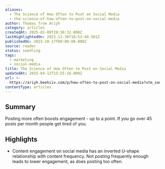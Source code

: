 ```yaml
---
aliases:
  - The Science of How Often to Post on Social Media
  - the-science-of-how-often-to-post-on-social-media
author: Thomas from Ariyh
category: articles
createdAt: 2025-02-09T20:38:32.000Z
lastHighlightedOn: 2023-12-30T18:53:40.501Z
publishedOn: 2023-10-17T00:00:00.000Z
source: reader
status: seedling
tags:
  - marketing
  - social-media
title: The Science of How Often to Post on Social Media
updatedAt: 2025-04-12T15:55:16.000Z
url: >-
  https://ariyh.beehiiv.com/p/how-often-to-post-on-social-media?utm_source=ariyh.beehiiv.com&utm_medium=newsletter&utm_campaign=the-science-of-how-often-to-post-on-social-media
contentType: articles
---
```

## Summary

Posting more often boosts engagement - up to a point. If you go over 45 posts per month people get tired of you.

## Highlights

- Content engagement on social media has an inverted U-shape relationship with content frequency. Not posting frequently enough leads to lower engagement, as does posting too often.
